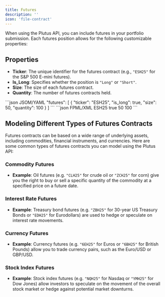 ```yaml
---
title: Futures
description: ''
icon: 'file-contract'
---
```


When using the Plutus API, you can include futures in your portfolio submission. Each futures position allows for the following customizable properties:

## Properties

- **Ticker**: The unique identifier for the futures contract (e.g., `"ESH25"` for the S&P 500 E-mini futures).
- **Is_Long**: Specifies whether the position is `"Long"` or `"Short"`.
- **Size**: The size of each futures contract.
- **Quantity**: The number of futures contracts held.

<CodeGroup>
```json JSOM/YAML
"futures": [
    {
        "ticker": "ESH25",
        "is_long": true,
        "size": 50,
        "quantity": 100
    }
]
```
```json FPML/XML
<futures>
    <future>
        <ticker>ESH25</ticker>
        <is_long>true</is_long>
        <size>50</size>
        <quantity>100</quantity>
    </future>
</futures>
```
</CodeGroup>

## Modeling Different Types of Futures Contracts

Futures contracts can be based on a wide range of underlying assets, including commodities, financial instruments, and currencies. Here are some common types of futures contracts you can model using the Plutus API:

### Commodity Futures
- **Example**: Oil futures (e.g. `"CLH25"` for crude oil or `"ZCH25"` for corn) give you the right to buy or sell a specific quantity of the commodity at a specified price on a future date.
  
### Interest Rate Futures
- **Example**: Treasury bond futures (e.g. `"ZBH25"` for 30-year US Treasury Bonds or `"EDH25"` for Eurodollars) are used to hedge or speculate on interest rate movements.

### Currency Futures
- **Example**: Currency futures (e.g. `"6EH25"` for Euros or `"6BH25"` for British Pounds) allow you to trade currency pairs, such as the Euro/USD or GBP/USD.

### Stock Index Futures
- **Example**: Stock index futures (e.g. `"NQH25"` for Nasdaq or `"YMH25"` for Dow Jones) allow investors to speculate on the movement of the overall stock market or hedge against potential market downturns.